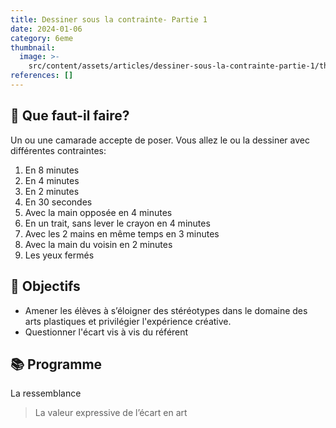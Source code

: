 ```yaml
---
title: Dessiner sous la contrainte- Partie 1
date: 2024-01-06
category: 6eme
thumbnail:
  image: >-
    src/content/assets/articles/dessiner-sous-la-contrainte-partie-1/thumbnail/image.gif
references: []
---
```

## 🧐 Que faut-il faire?

Un ou une camarade accepte de poser. Vous allez le ou la dessiner avec différentes contraintes:

1. En 8 minutes
2. En 4 minutes
3. En 2 minutes
4. En 30 secondes
5. Avec la main opposée en 4 minutes
6. En un trait, sans lever le crayon en 4 minutes
7. Avec les 2 mains en même temps en 3 minutes
8. Avec la main du voisin en 2 minutes
9. Les yeux fermés

## 🏁 Objectifs

* Amener les élèves à s’éloigner des stéréotypes dans le domaine des arts plastiques et privilégier l'expérience créative.
* Questionner l'écart vis à vis du référent

## 📚 Programme

La ressemblance

> La valeur expressive de l’écart en art
